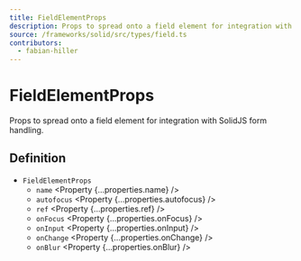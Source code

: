 ```yaml
---
title: FieldElementProps
description: Props to spread onto a field element for integration with SolidJS.
source: /frameworks/solid/src/types/field.ts
contributors:
  - fabian-hiller
---
```



# FieldElementProps

Props to spread onto a field element for integration with SolidJS form handling.

## Definition

- `FieldElementProps`
  - `name` <Property {...properties.name} />
  - `autofocus` <Property {...properties.autofocus} />
  - `ref` <Property {...properties.ref} />
  - `onFocus` <Property {...properties.onFocus} />
  - `onInput` <Property {...properties.onInput} />
  - `onChange` <Property {...properties.onChange} />
  - `onBlur` <Property {...properties.onBlur} />

